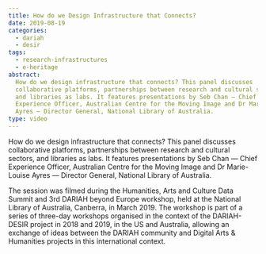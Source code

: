 ```yaml
---
title: How do we Design Infrastructure that Connects?
date: 2019-08-19
categories:
  - dariah
  - desir
tags:
  - research-infrastructures
  - e-heritage
abstract:
  How do we design infrastructure that connects? This panel discusses
  collaborative platforms, partnerships between research and cultural sectors,
  and libraries as labs. It features presentations by Seb Chan — Chief
  Experience Officer, Australian Centre for the Moving Image and Dr Marie-Louise
  Ayres — Director General, National Library of Australia.
type: video
---
```


How do we design infrastructure that connects? This panel discusses
collaborative platforms, partnerships between research and cultural sectors, and
libraries as labs. It features presentations by Seb Chan — Chief Experience
Officer, Australian Centre for the Moving Image and Dr Marie-Louise Ayres —
Director General, National Library of Australia.

The session was filmed during the Humanities, Arts and Culture Data Summit and
3rd DARIAH beyond Europe workshop, held at the National Library of Australia,
Canberra, in March 2019. The workshop is part of a series of three-day workshops
organised in the context of the DARIAH-DESIR project in 2018 and 2019, in the US
and Australia, allowing an exchange of ideas between the DARIAH community and
Digital Arts & Humanities projects in this international context.

<VideoCard
  title="How do we Design Infrastructure that Connects?"
  id="QNNcM6nQCiM"
  image="images/intersections.png"
/>
